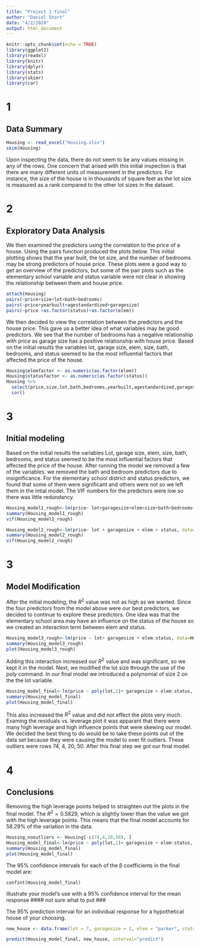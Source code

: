 ```yaml
---
title: "Project 1 final"
author: "Daniel Short"
date: "4/2/2020"
output: html_document
---
```


```r
knitr::opts_chunk$set(echo = TRUE)
library(ggplot2)
library(readxl)
library(knitr)
library(dplyr)
library(stats)
library(skimr)
library(car)
```

# 1 
## Data Summary

```r
Housing <- read_excel("Housing.xlsx")
skim(Housing)
```

Upon inspecting the data, there do not seem to be any values missing in any of the rows. One concern that arised with this initial inspection is that there are many different units of measurement in the predictors. For instance, the size of the house is in thousands of square feet as the lot size is measured as a rank compared to the other lot sizes in the dataset.

# 2
## Exploratory Data Analysis
We then examined the predictors using the correlation to the price of a house. Using the pairs function produced the plots below. This initial plotting shows that the year built, the lot size, and the number of bedrooms may be strong predictors of house price. These plots were a good way to get an overview of the predictors, but some of the pair plots such as the elementary school variable and status variable were not clear in showing the relationship between them and house price.

```r
attach(Housing)
pairs(~price+size+lot+bath+bedrooms)
pairs(~price+yearbuilt+agestandardized+garagesize)
pairs(~price +as.factor(status)+as.factor(elem))
```

We then decided to view the correlation between the predictors and the house price. This gave us a better idea of what variables may be good predictors. We see that the number of bedrooms has a negative relationship with price as garage size has a positive relationship with house price. Based on the initial results the variables lot, garage size, elem, size, bath, bedrooms, and status seemed to be the most influential factors that affected the price of the house.

```r
Housing$elemfactor <- as.numeric(as.factor(elem))
Housing$statusfactor <- as.numeric(as.factor(status))
Housing %>%
  select(price,size,lot,bath,bedrooms,yearbuilt,agestandardized,garagesize, elemfactor, statusfactor) %>%
  cor()
```

# 3
## Initial modeling

Based on the initial results the variables Lot, garage size, elem, size, bath, bedrooms, and status seemed to be the most influential factors that affected the price of the house. After running the model we removed a few of the variables. we removed the bath and bedroom predictors due to insignificance. For the elementary school district and status predictors, we found that some of them were significant and others were not so we left them in the intial model. The VIF numbers for the predictors were low so there was little redundancy.

```r
Housing_model1_rough<-lm(price~ lot+garagesize+elem+size+bath+bedrooms+status+elem,data=Housing)
summary(Housing_model1_rough)
vif(Housing_model1_rough)
```


```r
Housing_model2_rough<-lm(price~ lot + garagesize + elem + status, data=Housing)
summary(Housing_model2_rough)
vif(Housing_model2_rough)

```
# 3
## Model Modification

After the initial modeling, the $R^2$ value was not as high as we wanted. Since the four predictors from the model above were our best predictors, we decided to continue to explore these predictors. One idea was that the elementary school area may have an influence on the status of the house so we created an interaction term between elem and status.

```r
Housing_model3_rough<-lm(price ~ lot+ garagesize + elem:status, data=Housing)
summary(Housing_model3_rough)
plot(Housing_model3_rough)

```

Adding this interaction increased our $R^2$ value and was significant, so we kept it in the model. Next, we modified the lot size through the use of the poly command. In our final model we introduced a polynomial of size 2 on the the lot variable.

```r
Housing_model_final<-lm(price ~ poly(lot,2)+ garagesize + elem:status, data=Housing)
summary(Housing_model_final)
plot(Housing_model_final)

```

This also increased the $R^2$ value and did not effect the plots very much. Examing the residuals vs. leverage plot it was apparant that there were many high leverage and high influence points that were skewing our model. We decided the best thing to do would be to take these points out of the data set because they were causing the model to over fit outliers. These outliers were rows 74, 4, 20, 50. After this final step we got our final model.

# 4
## Conclusions
Removing the high leverage points helped to straighten out the plots in the final model. The $R^2 = 0.5829$, which is slightly lower than the value we got with the high leverage points. This means that the final model accounts for $58.29$% of the variation in the data.
```r
Housing_nooutliers <- Housing[-c(74,4,20,50), ]
Housing_model_final<-lm(price ~ poly(lot,2)+ garagesize + elem:status, data=Housing_nooutliers)
summary(Housing_model_final)
plot(Housing_model_final)
```
The 95% confidence intervals for each of the β coefficients in the final model are: 
```r.
confint(Housing_model_final)
```
illustrate your model’s use with a 95% confidence interval for the mean response
#### not sure what to put ### 

The 95% prediction interval for an individual response for a hypothetical house of your choosing.
```r
new_house <- data.frame(lot = 7, garagesize = 2, elem = "parker", status = "pen")

predict(Housing_model_final, new_house, interval="predict")

```



























